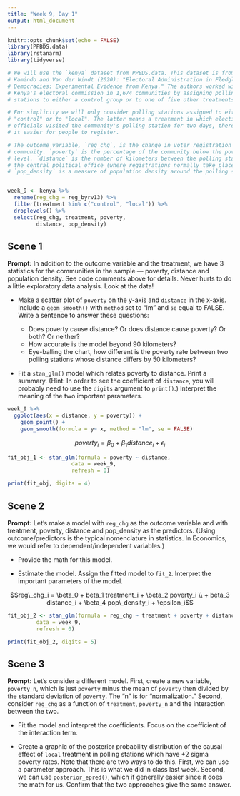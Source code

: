 ```yaml
---
title: "Week 9, Day 1"
output: html_document
---
```


```r
knitr::opts_chunk$set(echo = FALSE)
library(PPBDS.data)
library(rstanarm)
library(tidyverse)

# We will use the `kenya` dataset from PPBDS.data. This dataset is from Harris,
# Kamindo and Van der Windt (2020): "Electoral Administration in Fledgling
# Democracies: Experimental Evidence from Kenya." The authors worked with
# Kenya's electoral commission in 1,674 communities by assigning polling
# stations to either a control group or to one of five other treatments.

# For simplicity we will only consider polling stations assigned to either
# "control" or to "local". The latter means a treatment in which election
# officials visited the community's polling station for two days, thereby making
# it easier for people to register.

# The outcome variable, `reg_chg`, is the change in voter registration in each
# community. `poverty` is the percentage of the community below the poverty
# level. `distance` is the number of kilometers between the polling station and
# the central political office (where registrations normally take place).
# `pop_density` is a measure of population density around the polling station.


week_9 <- kenya %>% 
  rename(reg_chg = reg_byrv13) %>% 
  filter(treatment %in% c("control", "local")) %>% 
  droplevels() %>% 
  select(reg_chg, treatment, poverty, 
         distance, pop_density)
```


## Scene 1

**Prompt:** In addition to the outcome variable and the treatment, we have 3 statistics for the communities in the sample --- poverty, distance and population density. See code comments above for details. Never hurts to do a little exploratory data analysis. Look at the data!

* Make a scatter plot of `poverty` on the y-axis and `distance` in the x-axis. Include a `geom_smooth()` with `method` set to "lm" and `se` equal to FALSE. Write a sentence to answer these questions:

  + Does poverty cause distance? Or does distance cause poverty? Or both? Or neither?
  + How accurate is the model beyond 90 kilometers?  
  + Eye-balling the chart, how different is the poverty rate between two polling stations whose distance differs by 50 kilometers?
  
* Fit a `stan_glm()` model which relates poverty to distance. Print a summary. (Hint: In order to see the coefficient of `distance`, you will probably need to use the `digits` argument to `print()`.) Interpret the meaning of the two important parameters.  

```r
week_9 %>% 
  ggplot(aes(x = distance, y = poverty)) +
    geom_point() +
    geom_smooth(formula = y~ x, method = "lm", se = FALSE)
```
$$poverty_i = \beta_0 + \beta_1 distance_i + \epsilon_i$$

```r
fit_obj_1 <- stan_glm(formula = poverty ~ distance,
                    data = week_9,
                    refresh = 0)
```

```r
print(fit_obj, digits = 4)
```


## Scene 2

**Prompt:** Let's make a model with `reg_chg` as the outcome variable and with treatment, poverty, distance and pop_density as the predictors. (Using outcome/predictors is the typical nomenclature in statistics. In Economics, we would refer to dependent/independent variables.)

* Provide the math for this model.

* Estimate the model. Assign the fitted model to `fit_2`. Interpret the important parameters of the model.

$$reg\_chg_i = \beta_0 + beta_1 treatment_i + \beta_2 poverty_i \\ + beta_3 distance_i + \beta_4 pop\_density_i + \epsilon_i$$

```r
fit_obj_2 <- stan_glm(formula = reg_chg ~ treatment + poverty + distance + pop_density,
         data = week_9,
         refresh = 0)
```

```r
print(fit_obj_2, digits = 5)
```

## Scene 3

**Prompt:** Let's consider a different model. First, create a new variable, `poverty_n`, which is just `poverty` minus the mean of `poverty` then divided by the standard deviation of `poverty`. The "n" is for "normalization."  Second, consider `reg_chg` as a function of `treatment`, `poverty_n` and the interaction between the two.

* Fit the  model and interpret the coefficients. Focus on the coefficient of the interaction term.

* Create a graphic of the posterior probability distribution of the causal effect of `local` treatment in polling stations which have +2 sigma poverty rates. Note that there are two ways to do this. First, we can use a parameter approach. This is what we did in class last week. Second, we can use `posterior_epred()`, which if generally easier since it does the math for us. Confirm that the two approaches give the same answer.






